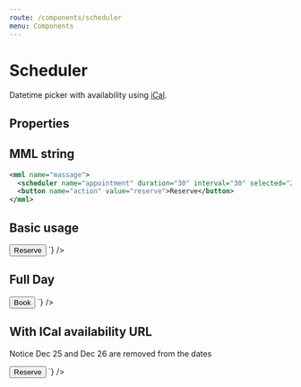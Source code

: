 ```yaml
---
route: /components/scheduler
menu: Components
---
```



# Scheduler

Datetime picker with availability using [iCal](https://icalendar.org/).

## Properties

<Props of={Scheduler} />

## MML string

```xml
<mml name="massage">
  <scheduler name="appointment" duration="30" interval="30" selected="2020-11-16T10:30:00.000Z"/>
  <button name="action" value="reserve">Reserve</button>
</mml>
```

## Basic usage

<Playground>
  <MML
    source={`
    <mml type="card">
      <scheduler 
        name="appointment" 
        duration="30" 
        timeInterval="15"
        selected="2020-11-16T10:30:00.000Z"
      />
      <button name="action" value="reserve">Reserve</button>
    </mml>
  `}
  />
</Playground>

## Full Day

<Playground>
  <MML
    source={`
      <mml type="card">
        <scheduler name="appointment" fullDay="true" />
        <button name="action" value="reserve" icon="add_alarm">Book</button>
      </mml>
    `}
  />
</Playground>

## With ICal availability URL

Notice Dec 25 and Dec 26 are removed from the dates

<Playground>
  <MML
    source={`
    <mml type="card">
      <scheduler
        name="appointment"
        duration="30"
        timeInterval="40"
        selected="2020-12-24T10:30:00.000Z"
        icalAvailability="https://srv-store1.gofile.io/download/OSUFP4/netherlands.ics"
      />
      <button name="action" value="reserve">Reserve</button>
    </mml>
  `}
  />
</Playground>
